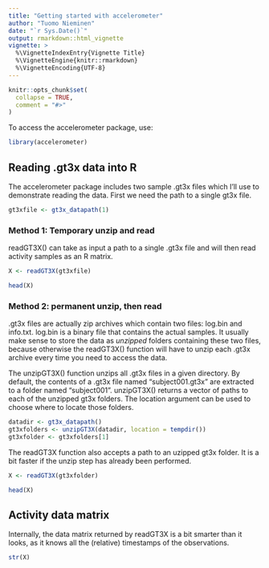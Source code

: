 ```yaml
---
title: "Getting started with accelerometer"
author: "Tuomo Nieminen"
date: "`r Sys.Date()`"
output: rmarkdown::html_vignette
vignette: >
  %\VignetteIndexEntry{Vignette Title}
  %\VignetteEngine{knitr::rmarkdown}
  %\VignetteEncoding{UTF-8}
---
```


```r
knitr::opts_chunk$set(
  collapse = TRUE,
  comment = "#>"
)
```

To access the accelerometer package, use:

```r
library(accelerometer)
```


## Reading .gt3x data into R

The accelerometer package includes two sample .gt3x files which I'll use to demonstrate reading the data. First we need the path to a single gt3x file.

```r
gt3xfile <- gt3x_datapath(1)
```


### Method 1: Temporary unzip and read

readGT3X() can take as input a path to a single .gt3x file and will then read activity samples as an R matrix.

```r
X <- readGT3X(gt3xfile)
```

```r
head(X)
```


### Method 2: permanent unzip, then read

.gt3x files are actually zip archives which contain two files: log.bin and info.txt. log.bin is a binary file that contains the actual samples. It usually make sense to store the data as *unzipped* folders containing these two files, because otherwise the readGT3X() function will have to unzip each .gt3x archive every time you need to access the data. 

The unzipGT3X() function unzips all .gt3x files in a given directory. By default, the contents of a .gt3x file named "subject001.gt3x" are extracted to a folder named "subject001". unzipGT3X() returns a vector of paths to each of the unzipped gt3x folders. The location argument can be used to choose where to locate those folders.

```r
datadir <- gt3x_datapath()
gt3xfolders <- unzipGT3X(datadir, location = tempdir())
gt3xfolder <- gt3xfolders[1]
```

The readGT3X function also accepts a path to an uzipped gt3x folder. It is a bit faster if the unzip step has already been performed.

```r
X <- readGT3X(gt3xfolder)
```

```r
head(X)
```

## Activity data matrix

Internally, the data matrix returned by readGT3X is a bit smarter than it looks, as it knows all the (relative) timestamps of the observations.  

```r
str(X)
```
